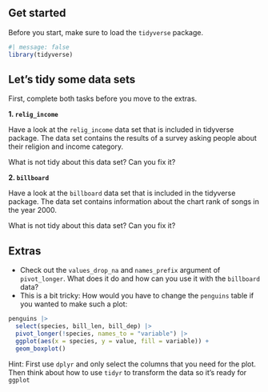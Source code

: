 ## Get started

Before you start, make sure to load the `tidyverse` package.

```r
#| message: false
library(tidyverse)
```

## Let's tidy some data sets

First, complete both tasks before you move to the extras.

**1. `relig_income`**

Have a look at the `relig_income` data set that is included in tidyverse package.
The data set contains the results of a survey asking people about their religion and income category.

What is not tidy about this data set? Can you fix it?


**2. `billboard`**

Have a look at the `billboard` data set that is included in the tidyverse package.
The data set contains information about the chart rank of songs in the year 2000.

What is not tidy about this data set? Can you fix it?

## Extras

- Check out the `values_drop_na` and `names_prefix` argument of `pivot_longer`. What does it do and how can you use it with the `billboard` data?
- This is a bit tricky: How would you have to change the `penguins` table if you 
wanted to make such a plot:

```r

penguins |>
  select(species, bill_len, bill_dep) |>
  pivot_longer(!species, names_to = "variable") |>
  ggplot(aes(x = species, y = value, fill = variable)) +
  geom_boxplot()
```

Hint: First use `dplyr` and only select the columns that you need for the plot. Then
think about how to use `tidyr` to transform the data so it's ready for `ggplot`

<!-- **3. `fish_encounters`** -->

<!-- Have a look at the `fish_encounters` data set that is included in the tidyverse package. -->
<!-- The data set contains records of fish detected by different automatic monitoring stations.  -->
<!-- Check out `summary(fish_encounters)` - the column `seen` only contains values of 1 to indicate that the fish was seen at the respective station. -->

<!-- What is not tidy about this data set? Can you fix it? -->

<!-- #### Extra -->

<!-- - Have a look at the `values_fill` argument of `pivot_wider`. How could you use it in this case to replace the missing values that are created? -->
